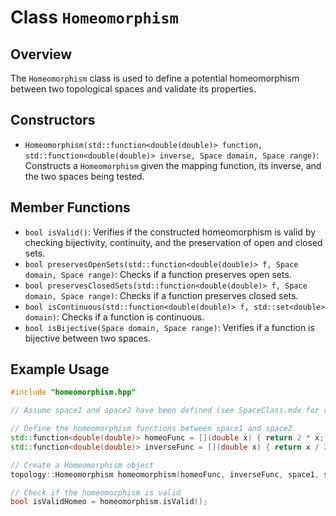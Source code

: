 
# Class `Homeomorphism`

## Overview

The `Homeomorphism` class is used to define a potential homeomorphism between two topological spaces and validate its properties.

## Constructors

- `Homeomorphism(std::function<double(double)> function, std::function<double(double)> inverse, Space domain, Space range)`: Constructs a `Homeomorphism` given the mapping function, its inverse, and the two spaces being tested.

## Member Functions

- `bool isValid()`: Verifies if the constructed homeomorphism is valid by checking bijectivity, continuity, and the preservation of open and closed sets.
- `bool preservesOpenSets(std::function<double(double)> f, Space domain, Space range)`: Checks if a function preserves open sets.
- `bool preservesClosedSets(std::function<double(double)> f, Space domain, Space range)`: Checks if a function preserves closed sets.
- `bool isContinuous(std::function<double(double)> f, std::set<double> domain)`: Checks if a function is continuous.
- `bool isBijective(Space domain, Space range)`: Verifies if a function is bijective between two spaces.

## Example Usage

```cpp
#include "homeomorphism.hpp"

// Assume space1 and space2 have been defined (see SpaceClass.mdx for reference)

// Define the homeomorphism functions between space1 and space2
std::function<double(double)> homeoFunc = [](double x) { return 2 * x; };
std::function<double(double)> inverseFunc = [](double x) { return x / 2; };

// Create a Homeomorphism object
topology::Homeomorphism homeomorphism(homeoFunc, inverseFunc, space1, space2);

// Check if the homeomorphism is valid
bool isValidHomeo = homeomorphism.isValid();
